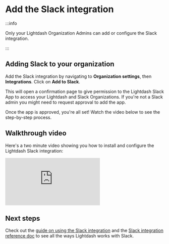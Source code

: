 

# Add the Slack integration

:::info

Only your Lightdash Organization Admins can add or configure the Slack integration.

:::


## Adding Slack to your organization 

Add the Slack integration by navigating to **Organization settings**, then **Integrations**. Click on **Add to Slack**.

This will open a confirmation page to give permission to the Lightdash Slack App to access your Lightdash and Slack Organizations. If you're not a Slack admin you might need to request approval to add the app.

Once the app is approved, you're all set! Watch the video below to see the step-by-step process.


## Walkthrough video

Here's a two minute video showing you how to install and configure the Lightdash Slack integration:

<div
  style={{ position: "relative", paddingBottom: "64.98194945848375%", height: 0}}>
  <iframe
    src="https://www.loom.com/embed/9df1e9e24ead48cd8e46a73558d31764?sid=1daa03c8-c783-4f46-ad6e-8dabbd7d5223"
    frameborder="0" 
    webkitallowfullscreen 
    mozallowfullscreen 
    allowfullscreen
    style={{position: "absolute", top: 0, left: 0, width: "100%", height: "100%"}}
    >
  </iframe>
</div>


## Next steps

Check out the [guide on using the Slack integration](/guides/using-slack-integration) and the [Slack integration reference doc](/references/slack-integration.mdx) to see all the ways Lightdash works with Slack.
